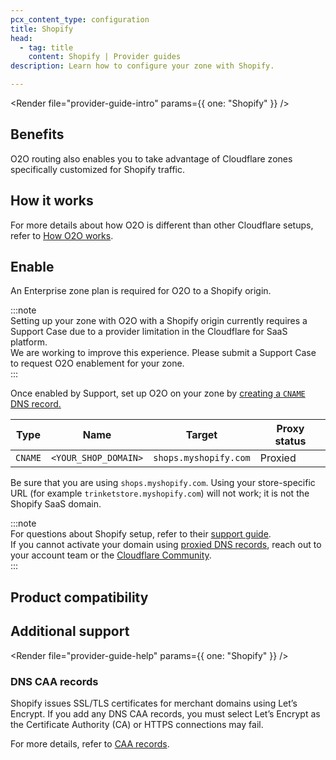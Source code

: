```yaml
---
pcx_content_type: configuration
title: Shopify
head:
  - tag: title
    content: Shopify | Provider guides
description: Learn how to configure your zone with Shopify.

---
```



<Render file="provider-guide-intro" params={{ one: "Shopify" }} />

## Benefits

O2O routing also enables you to take advantage of Cloudflare zones specifically customized for Shopify traffic.

## How it works

For more details about how O2O is different than other Cloudflare setups, refer to [How O2O works](/cloudflare-for-platforms/cloudflare-for-saas/saas-customers/how-it-works/).

## Enable

An Enterprise zone plan is required for O2O to a Shopify origin.

:::note  
Setting up your zone with O2O with a Shopify origin currently requires a Support Case due to a provider limitation in the Cloudflare for SaaS platform.  
We are working to improve this experience. Please submit a Support Case to request O2O enablement for your zone.  
:::  

Once enabled by Support, set up O2O on your zone by [creating a `CNAME` DNS record.](/dns/manage-dns-records/how-to/create-dns-records/#create-dns-records)

| Type    | Name                 | Target                | Proxy status |
| ------- | -------------------- | --------------------- | ------------ |
| `CNAME` | `<YOUR_SHOP_DOMAIN>` | `shops.myshopify.com` | Proxied      |

Be sure that you are using `shops.myshopify.com`. Using your store-specific URL (for example `trinketstore.myshopify.com`) will not work; it is not the Shopify SaaS domain.

:::note  
For questions about Shopify setup, refer to their [support guide](https://help.shopify.com/en/manual/domains/add-a-domain/connecting-domains/connect-domain-manual).  
If you cannot activate your domain using [proxied DNS records](/dns/manage-dns-records/reference/proxied-dns-records/), reach out to your account team or the [Cloudflare Community](https://community.cloudflare.com).  
:::

## Product compatibility

<Render file="provider-guide-compatibility" />

## Additional support

<Render file="provider-guide-help" params={{ one: "Shopify" }} />

### DNS CAA records

Shopify issues SSL/TLS certificates for merchant domains using Let’s Encrypt. If you add any DNS CAA records, you must select Let’s Encrypt as the Certificate Authority (CA) or HTTPS connections may fail.

For more details, refer to [CAA records](/ssl/edge-certificates/caa-records/#caa-records-added-by-cloudflare).
